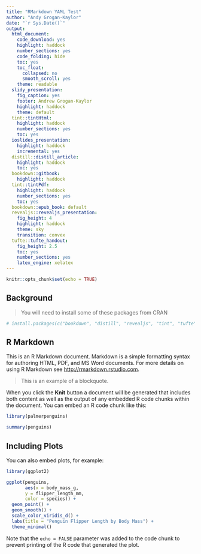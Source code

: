 ```yaml
---
title: "RMarkdown YAML Test"
author: "Andy Grogan-Kaylor"
date: "`r Sys.Date()`"
output:
  html_document: 
    code_download: yes
    highlight: haddock
    number_sections: yes
    code_folding: hide
    toc: yes
    toc_float:
      collapsed: no
      smooth_scroll: yes
    theme: readable
  slidy_presentation: 
    fig_caption: yes
    footer: Andrew Grogan-Kaylor
    highlight: haddock
    theme: default
  tint::tintHtml:
    highlight: haddock
    number_sections: yes
    toc: yes
  ioslides_presentation:
    highlight: haddock
    incremental: yes
  distill::distill_article:
    highlight: haddock
    toc: yes
  bookdown::gitbook:
    highlight: haddock
  tint::tintPdf:
    highlight: haddock
    number_sections: yes
    toc: yes
  bookdown::epub_book: default  
  revealjs::revealjs_presentation:
    fig_height: 4
    highlight: haddock
    theme: sky
    transition: convex
  tufte::tufte_handout:
    fig_height: 2.5
    toc: yes
    number_sections: yes
    latex_engine: xelatex
---
```


```r

knitr::opts_chunk$set(echo = TRUE)

```


## Background 

> You will need to install some of these packages from CRAN

```r

# install.packages(c("bookdown", "distill", "revealjs", "tint", "tufte"))

```

## R Markdown

This is an R Markdown document. Markdown is a simple formatting syntax for authoring HTML, PDF, and MS Word documents. For more details on using R Markdown see <http://rmarkdown.rstudio.com>.

> This is an example of a blockquote.

When you click the **Knit** button a document will be generated that includes both content as well as the output of any embedded R code chunks within the document. You can embed an R code chunk like this:

```r

library(palmerpenguins)

summary(penguins)

```

## Including Plots

You can also embed plots, for example:

```r

library(ggplot2)

ggplot(penguins,
       aes(x = body_mass_g,
       y = flipper_length_mm,
       color = species)) + 
  geom_point() + 
  geom_smooth() +
  scale_color_viridis_d() +
  labs(title = "Penguin Flipper Length by Body Mass") +
  theme_minimal()


```

Note that the `echo = FALSE` parameter was added to the code chunk to prevent printing of the R code that generated the plot.
